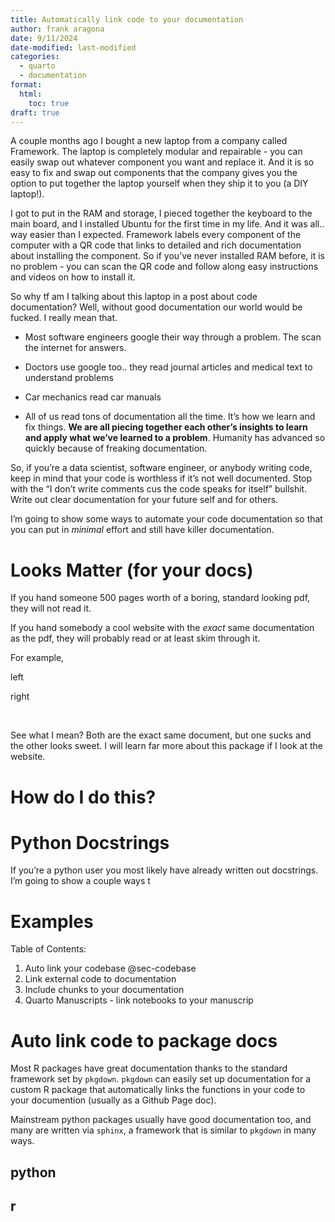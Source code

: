 ```yaml
---
title: Automatically link code to your documentation
author: frank aragona
date: 9/11/2024
date-modified: last-modified
categories:
  - quarto
  - documentation
format:
  html:
    toc: true
draft: true
---
```



A couple months ago I bought a new laptop from a company called Framework. The laptop is completely modular and repairable - you can easily swap out whatever component you want and replace it. And it is so easy to fix and swap out components that the company gives you the option to put together the laptop yourself when they ship it to you (a DIY laptop!). 

I got to put in the RAM and storage, I pieced together the keyboard to the main board, and I installed Ubuntu for the first time in my life. And it was all.. way easier than I expected. Framework labels every component of the computer with a QR code that links to detailed and rich documentation about installing the component. So if you've never installed RAM before, it is no problem - you can scan the QR code and follow along easy instructions and videos on how to install it.

So why tf am I talking about this laptop in a post about code documentation? Well, without good documentation our world would be fucked. I really mean that. 

- Most software engineers google their way through a problem. The scan the internet for answers.

- Doctors use google too.. they read journal articles and medical text to understand problems

- Car mechanics read car manuals

- All of us read tons of documentation all the time. It's how we learn and fix things. **We are all piecing together each other's insights to learn and apply what we've learned to a problem**. Humanity has advanced so quickly because of freaking documentation.

So, if you're a data scientist, software engineer, or anybody writing code, keep in mind that your code is worthless if it's not well documented. Stop with the "I don't write comments cus the code speaks for itself" bullshit. Write out clear documentation for your future self and for others. 

I'm going to show some ways to automate your code documentation so that you can put in _minimal_ effort and still have killer documentation.

# Looks Matter (for your docs)

If you hand someone 500 pages worth of a boring, standard looking pdf, they will not read it. 

If you hand somebody a cool website with the _exact_ same documentation as the pdf, they will probably read or at least skim through it.

For example,

left


right


<br>

See what I mean? Both are the exact same document, but one sucks and the other looks sweet. I will learn far more about this package if I look at the website. 

# How do I do this?



# Python Docstrings

If you're a python user you most likely have already written out docstrings. I'm going to show a couple ways t



# Examples

Table of Contents: 

1. Auto link your codebase @sec-codebase
2. Link external code to documentation
3. Include chunks to your documentation
3. Quarto Manuscripts - link notebooks to your manuscrip


# Auto link code to package docs {#sec-codebase}

Most R packages have great documentation thanks to the standard framework set by `pkgdown`. `pkgdown` can easily set up documentation for a custom R package that automatically links the functions in your code to your documention (usually as a Github Page doc). 

Mainstream python packages usually have good documentation too, and many are written via `sphinx`, a framework that is similar to `pkgdown` in many ways.  

## python

## r



